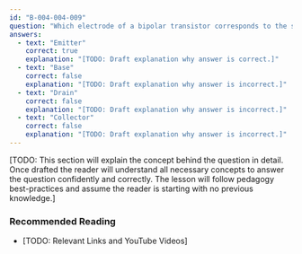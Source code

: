 ```yaml
---
id: "B-004-004-009"
question: "Which electrode of a bipolar transistor corresponds to the source of a field-effect transistor?"
answers:
  - text: "Emitter"
    correct: true
    explanation: "[TODO: Draft explanation why answer is correct.]"
  - text: "Base"
    correct: false
    explanation: "[TODO: Draft explanation why answer is incorrect.]"
  - text: "Drain"
    correct: false
    explanation: "[TODO: Draft explanation why answer is incorrect.]"
  - text: "Collector"
    correct: false
    explanation: "[TODO: Draft explanation why answer is incorrect.]"
---
```


[TODO: This section will explain the concept behind the question in detail. Once drafted the reader will understand all necessary concepts to answer the question confidently and correctly. The lesson will follow pedagogy best-practices and assume the reader is starting with no previous knowledge.]

### Recommended Reading

- [TODO: Relevant Links and YouTube Videos]
